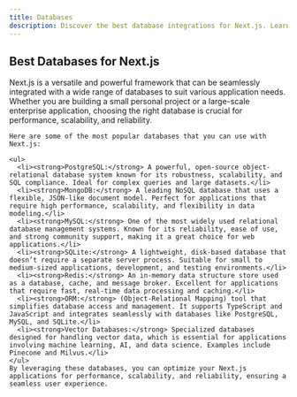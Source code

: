 ```yaml
---
title: Databases
description: Discover the best database integrations for Next.js. Learn how to seamlessly connect and optimize your Next.js applications with top databases like PostgreSQL, MongoDB, MySQL, and more.
---
```



<ExpandableCard className="md:px-6 border-dashed h-full">
  <h2 className="text-2xl font-bold mb-0 mt-2">
      Best Databases for Next.js
  </h2>
     <div className="text-zinc-600 dark:text-zinc-400 prose-p:mt-2">
    Next.js is a versatile and powerful framework that can be seamlessly integrated with a wide range of databases to suit various application needs. Whether you are building a small personal project or a large-scale enterprise application, choosing the right database is crucial for performance, scalability, and reliability. 
    
    Here are some of the most popular databases that you can use with Next.js:
    
    <ul>
      <li><strong>PostgreSQL:</strong> A powerful, open-source object-relational database system known for its robustness, scalability, and SQL compliance. Ideal for complex queries and large datasets.</li>
      <li><strong>MongoDB:</strong> A leading NoSQL database that uses a flexible, JSON-like document model. Perfect for applications that require high performance, scalability, and flexibility in data modeling.</li>
      <li><strong>MySQL:</strong> One of the most widely used relational database management systems. Known for its reliability, ease of use, and strong community support, making it a great choice for web applications.</li>
      <li><strong>SQLite:</strong> A lightweight, disk-based database that doesn’t require a separate server process. Suitable for small to medium-sized applications, development, and testing environments.</li>
      <li><strong>Redis:</strong> An in-memory data structure store used as a database, cache, and message broker. Excellent for applications that require fast, real-time data processing and caching.</li>
      <li><strong>ORM:</strong> (Object-Relational Mapping) tool that simplifies database access and management. It supports TypeScript and JavaScript and integrates seamlessly with databases like PostgreSQL, MySQL, and SQLite.</li>
      <li><strong>Vector Databases:</strong> Specialized databases designed for handling vector data, which is essential for applications involving machine learning, AI, and data science. Examples include Pinecone and Milvus.</li>
    </ul>
    By leveraging these databases, you can optimize your Next.js applications for performance, scalability, and reliability, ensuring a seamless user experience.
  </div>
</ExpandableCard>

<br />
<DatabaseSection categoryId={categories.database.id} />
